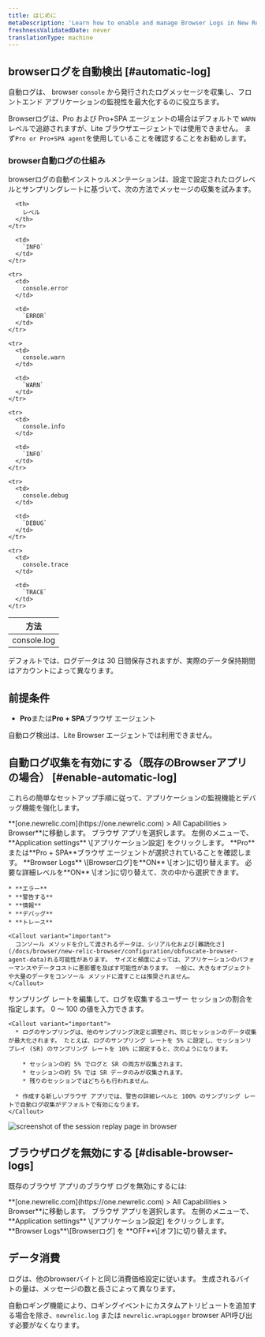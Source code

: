 ```yaml
---
title: はじめに
metaDescription: 'Learn how to enable and manage Browser Logs in New Relic, including steps for automatic log collection and how to disable the feature.'
freshnessValidatedDate: never
translationType: machine
---
```


## browserログを自動検出 [#automatic-log]

自動ログは、 browser `console` から発行されたログメッセージを収集し、フロントエンド アプリケーションの監視性を最大化するのに役立ちます。

Browserログは、Pro および Pro+SPA エージェントの場合はデフォルトで `WARN` レベルで追跡されますが、Lite ブラウザエージェントでは使用できません。 まず`Pro or Pro+SPA agent`を使用していることを確認することをお勧めします。

### browser自動ログの仕組み

browserログの自動インストゥルメンテーションは、設定で設定されたログレベルとサンプリングレートに基づいて、次の方法でメッセージの収集を試みます。

<table>
  <thead>
    <tr>
      <th style={{width: "200px"}}>
        方法
      </th>

      <th>
        レベル
      </th>
    </tr>
  </thead>

  <tbody>
    <tr>
      <td>
        console.log
      </td>

      <td>
        `INFO`
      </td>
    </tr>

    <tr>
      <td>
        console.error
      </td>

      <td>
        `ERROR`
      </td>
    </tr>

    <tr>
      <td>
        console.warn
      </td>

      <td>
        `WARN`
      </td>
    </tr>

    <tr>
      <td>
        console.info
      </td>

      <td>
        `INFO`
      </td>
    </tr>

    <tr>
      <td>
        console.debug
      </td>

      <td>
        `DEBUG`
      </td>
    </tr>

    <tr>
      <td>
        console.trace
      </td>

      <td>
        `TRACE`
      </td>
    </tr>
  </tbody>
</table>

デフォルトでは、ログデータは 30 日間保存されますが、実際のデータ保持期間はアカウントによって異なります。

## 前提条件

* **Pro**または**Pro + SPA**ブラウザ エージェント

<Callout variant="important">
  自動ログ検出は、Lite Browser エージェントでは利用できません。
</Callout>

## 自動ログ収集を有効にする（既存のBrowserアプリの場合） [#enable-automatic-log]

これらの簡単なセットアップ手順に従って、アプリケーションの監視機能とデバッグ機能を強化します。

<Steps>
  <Step>
    **[one.newrelic.com](https://one.newrelic.com) &gt; All Capabilities &gt; Browser**に移動します。
  </Step>

  <Step>
    ブラウザ アプリを選択します。
  </Step>

  <Step>
    左側のメニューで、 **Application settings** \[アプリケーション設定] をクリックします。
  </Step>

  <Step>
    **Pro**または**Pro + SPA**ブラウザ エージェントが選択されていることを確認します。
  </Step>

  <Step>
    **Browser Logs** \[Browserログ]を**ON** \[オン]に切り替えます。
  </Step>

  <Step>
    必要な詳細レベルを**ON** \[オン]に切り替えて、次の中から選択できます。

    * **エラー**
    * **警告する**
    * **情報**
    * **デバッグ**
    * **トレース**

    <Callout variant="important">
      コンソール メソッドを介して渡されるデータは、シリアル化および[難読化さ](/docs/browser/new-relic-browser/configuration/obfuscate-browser-agent-data)れる可能性があります。 サイズと頻度によっては、アプリケーションのパフォーマンスやデータコストに悪影響を及ぼす可能性があります。 一般に、大きなオブジェクトや大量のデータをコンソール メソッドに渡すことは推奨されません。
    </Callout>
  </Step>

  <Step>
    サンプリング レートを編集して、ログを収集するユーザー セッションの割合を指定します。 0 ～ 100 の値を入力できます。

    <Callout variant="important">
      * ログのサンプリングは、他のサンプリング決定と調整され、同じセッションのデータ収集が最大化されます。 たとえば、ログのサンプリング レートを 5% に設定し、セッションリプレイ (SR) のサンプリング レートを 10% に設定すると、次のようになります。

        * セッションの約 5% でログと SR の両方が収集されます。
        * セッションの約 5% では SR データのみが収集されます。
        * 残りのセッションではどちらも行われません。

      * 作成する新しいブラウザ アプリでは、警告の詳細レベルと 100% のサンプリング レートで自動ログ収集がデフォルトで有効になります。
    </Callout>
  </Step>
</Steps>

<img title="Session replay" alt="screenshot of the session replay page in browser" src="/images/browser-logs-overview.webp" />

## ブラウザログを無効にする [#disable-browser-logs]

既存のブラウザ アプリのブラウザ ログを無効にするには:

<Steps>
  <Step>
    **[one.newrelic.com](https://one.newrelic.com) &gt; All Capabilities &gt; Browser**に移動します。
  </Step>

  <Step>
    ブラウザ アプリを選択します。
  </Step>

  <Step>
    左側のメニューで、 **Application settings** \[アプリケーション設定] をクリックします。
  </Step>

  <Step>
    **Browser Logs**\[Browserログ] を **OFF**\[オフ]に切り替えます。
  </Step>
</Steps>

## データ消費

ログは、他のbrowserバイトと同じ消費価格設定に従います。 生成されるバイトの量は、メッセージの数と長さによって異なります。

自動ロギング機能により、ロギングイベントにカスタムアトリビュートを追加する場合を除き、`newrelic.log` または `newrelic.wrapLogger` browser API呼び出す必要がなくなります。